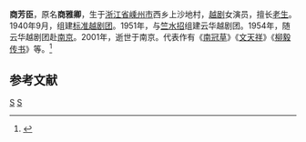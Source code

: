 '''商芳臣'''{{BD|1920年|1月24日|2001年|2月6日|catIdx=M}}，原名'''商雅卿'''，生于[[浙江省|浙江省]][[嵊州市|嵊州市]]西乡上沙地村，[[越剧|越剧]]女演员，擅长[[老生|老生]]。1940年9月，组建[[标准越剧团|标准越剧团]]。1951年，与[[竺水招|竺水招]]组建云华越剧团。1954年，随云华越剧团赴[[南京|南京]]。2001年，逝世于南京。代表作有《[[南冠草|南冠草]]》《[[文天祥_(越剧)|文天祥]]》《[[柳毅传书|柳毅传书]]》等。<ref>{{Cite web |url=http://www.yueju.net/Article/ShowArticle.asp?ArticleID=179 |title=商芳臣 |accessdate=2010-03-19 |archive-date=2016-03-05 |archive-url=https://web.archive.org/web/20160305030959/http://www.yueju.net/Article/ShowArticle.asp?ArticleID=179 |dead-url=yes }}</ref>

== 参考文献 ==
<references/>

[[Category:越剧演员|S]]
[[Category:嵊州人|S]]